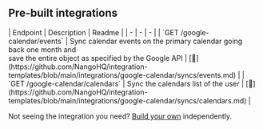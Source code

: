 
## Pre-built integrations

<AccordionGroup>


<Accordion title="Others">
| Endpoint | Description | Readme |
| - | - | - |
| `GET /google-calendar/events` | Sync calendar events on the primary calendar going back one month and<br />save the entire object as specified by the Google API | [🔗](https://github.com/NangoHQ/integration-templates/blob/main/integrations/google-calendar/syncs/events.md) |
| `GET /google-calendar/calendars` | Sync the calendars list of the user | [🔗](https://github.com/NangoHQ/integration-templates/blob/main/integrations/google-calendar/syncs/calendars.md) |
</Accordion>

</AccordionGroup>

<Tip>Not seeing the integration you need? [Build your own](https://docs.nango.dev/guides/custom-integrations/overview) independently.</Tip>
